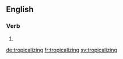 
==English==

===Verb===
{{head|en|present participle}}

# {{present participle of|tropicalize|lang=en}}

[[de:tropicalizing]]
[[fr:tropicalizing]]
[[sv:tropicalizing]]